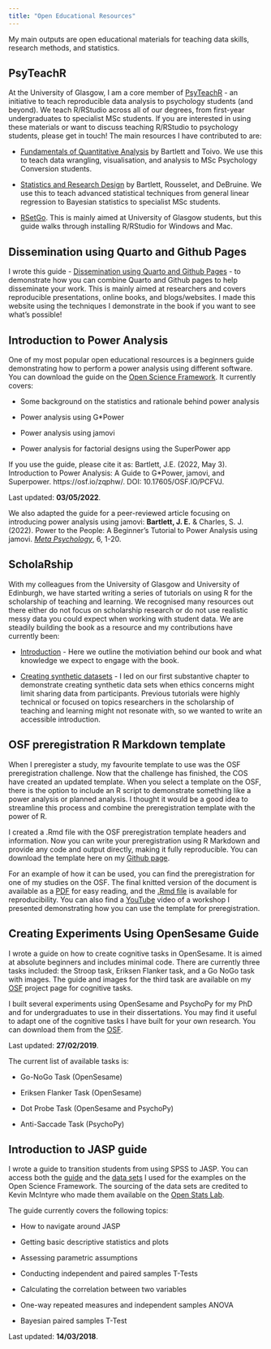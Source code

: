 ```yaml
---
title: "Open Educational Resources"
---
```


My main outputs are open educational materials for teaching data skills, research methods, and statistics. 

## PsyTeachR

At the University of Glasgow, I am a core member of [PsyTeachR](https://psyteachr.github.io/){target="_blank"} - an initiative to teach reproducible data analysis to psychology students (and beyond). We teach R/RStudio across all of our degrees, from first-year undergraduates to specialist MSc students. If you are interested in using these materials or want to discuss teaching R/RStudio to psychology students, please get in touch! The main resources I have contributed to are:

- [Fundamentals of Quantitative Analysis](https://psyteachr.github.io/quant-fun-v3/){target="_blank"} by Bartlett and Toivo. We use this to teach data wrangling, visualisation, and analysis to MSc Psychology Conversion students.

- [Statistics and Research Design](https://psyteachr.github.io/statsres-v2/){target="_blank"} by Bartlett, Rousselet, and DeBruine. We use this to teach advanced statistical techniques from general linear regression to Bayesian statistics to specialist MSc students.

- [RSetGo](https://psyteachr.github.io/RSetGo/){target="_blank"}. This is mainly aimed at University of Glasgow students, but this guide walks through installing R/RStudio for Windows and Mac.

## Dissemination using Quarto and Github Pages

I wrote this guide - [Dissemination using Quarto and Github Pages](https://bartlettje.github.io/dissemination_quarto/){target="_blank"} - to demonstrate how you can combine Quarto and Github pages to help disseminate your work. This is mainly aimed at researchers and covers reproducible presentations, online books, and blogs/websites. I made this website using the techniques I demonstrate in the book if you want to see what's possible! 

## Introduction to Power Analysis

One of my most popular open educational resources is a beginners guide demonstrating how to perform a power analysis using different software. You can download the guide on the [Open Science Framework](https://osf.io/zqphw/){target="_blank"}. It currently covers:

- Some background on the statistics and rationale behind power analysis

- Power analysis using G*Power

- Power analysis using jamovi

- Power analysis for factorial designs using the SuperPower app

If you use the guide, please cite it as: Bartlett, J.E. (2022, May 3). Introduction to Power Analysis: A Guide to G*Power, jamovi, and Superpower. https://osf.io/zqphw/. DOI: 10.17605/OSF.IO/PCFVJ.

Last updated: **03/05/2022**.

We also adapted the guide for a peer-reviewed article focusing on introducing power analysis using jamovi: **Bartlett, J. E.** & Charles, S. J. (2022). Power to the People: A Beginner’s Tutorial to Power Analysis using jamovi. [*Meta Psychology*](https://open.lnu.se/index.php/metapsychology/article/view/3078){target="_blank"}, 6, 1-20.

## ScholaRship

With my colleagues from the University of Glasgow and University of Edinburgh, we have started writing a series of tutorials on using R for the scholarship of teaching and learning. We recognised many resources out there either do not focus on scholarship research or do not use realistic messy data you could expect when working with student data. We are steadily building the book as a resource and my contributions have currently been: 

- [Introduction](https://emilynordmann.github.io/scholaRship/intro.html){target="_blank"} - Here we outline the motiviation behind our book and what knowledge we expect to engage with the book. 

- [Creating synthetic datasets](https://emilynordmann.github.io/scholaRship/creating-synthetic-datasets.html){target="_blank"} - I led on our first substantive chapter to demonstrate creating synthetic data sets when ethics concerns might limit sharing data from participants. Previous tutorials were highly technical or focused on topics researchers in the scholarship of teaching and learning might not resonate with, so we wanted to write an accessible introduction. 

## OSF preregistration R Markdown template

When I preregister a study, my favourite template to use was the OSF preregistration challenge. Now that the challenge has finished, the COS have created an updated template. When you select a template on the OSF, there is the option to include an R script to demonstrate something like a power analysis or planned analysis. I thought it would be a good idea to streamline this process and combine the preregistration template with the power of R.

I created a .Rmd file with the OSF preregistration template headers and information. Now you can write your preregistration using R Markdown and provide any code and output directly, making it fully reproducible. You can download the template here on my [Github page](files/OSF preregistration template.Rmd){target="_blank"}.

For an example of how it can be used, you can find the preregistration for one of my studies on the OSF. The final knitted version of the document is available as a [PDF](https://osf.io/hjk5u/){target="_blank"} for easy reading, and the [.Rmd file](https://osf.io/fqs6j/){target="_blank"} is available for reproducibility. You can also find a [YouTube](https://youtu.be/VdhtdsKtac0){target="_blank"} video of a workshop I presented demonstrating how you can use the template for preregistration.

## Creating Experiments Using OpenSesame Guide

I wrote a guide on how to create cognitive tasks in OpenSesame. It is aimed at absolute beginners and includes minimal code. There are currently three tasks included: the Stroop task, Eriksen Flanker task, and a Go NoGo task with images. The guide and images for the third task are available on my [OSF](https://osf.io/tm3z2/){target="_blank"} project page for cognitive tasks.

I built several experiments using OpenSesame and PsychoPy for my PhD and for undergraduates to use in their dissertations. You may find it useful to adapt one of the cognitive tasks I have built for your own research. You can download them from the [OSF](https://osf.io/awjcn/){target="_blank"}.  

Last updated: **27/02/2019**.

The current list of available tasks is:

- Go-NoGo Task (OpenSesame)

- Eriksen Flanker Task (OpenSesame)

- Dot Probe Task (OpenSesame and PsychoPy)

- Anti-Saccade Task (PsychoPy)

## Introduction to JASP guide

I wrote a guide to transition students from using SPSS to JASP. You can access both the [guide](https://osf.io/p2hzg/){target="_blank"} and the [data sets](https://osf.io/7x8hj/){target="_blank"} I used for the examples on the Open Science Framework. The sourcing of the data sets are credited to Kevin McIntyre who made them available on the [Open Stats Lab](https://sites.trinity.edu/osl){target="_blank"}.

The guide currently covers the following topics:

- How to navigate around JASP

- Getting basic descriptive statistics and plots

- Assessing parametric assumptions

- Conducting independent and paired samples T-Tests

- Calculating the correlation between two variables

- One-way repeated measures and independent samples ANOVA

- Bayesian paired samples T-Test

Last updated: **14/03/2018**.